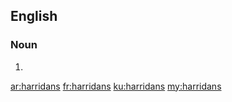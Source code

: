 ==English==

===Noun===
{{head|en|noun plural form}}

# {{plural of|harridan|lang=en}}

[[ar:harridans]]
[[fr:harridans]]
[[ku:harridans]]
[[my:harridans]]